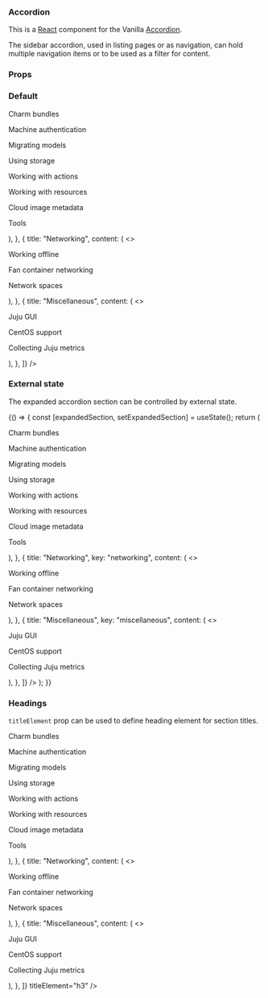 
<Meta title="Accordion" component={Accordion} />

### Accordion

This is a [React](https://reactjs.org/) component for the Vanilla [Accordion](https://docs.vanillaframework.io/patterns/accordion/).

The sidebar accordion, used in listing pages or as navigation, can hold multiple navigation items or to be used as a filter for content.

### Props

<ArgsTable of={Accordion} />

### Default

<Canvas>
  <Story name="Default">
    <Accordion
      sections={[
        {
          title: "Advanced topics",
          content: (
            <>
              <p>Charm bundles</p>
              <p>Machine authentication</p>
              <p>Migrating models</p>
              <p>Using storage</p>
              <p>Working with actions</p>
              <p>Working with resources</p>
              <p>Cloud image metadata</p>
              <p>Tools</p>
            </>
          ),
        },
        {
          title: "Networking",
          content: (
            <>
              <p>Working offline</p>
              <p>Fan container networking</p>
              <p>Network spaces</p>
            </>
          ),
        },
        {
          title: "Miscellaneous",
          content: (
            <>
              <p>Juju GUI</p>
              <p>CentOS support</p>
              <p>Collecting Juju metrics</p>
            </>
          ),
        },
      ]}
    />
  </Story>
</Canvas>

### External state

The expanded accordion section can be controlled by external state.

<Canvas>
  <Story name="External state">
    {() => {
      const [expandedSection, setExpandedSection] = useState();
      return (
        <Accordion
          expanded={expandedSection}
          externallyControlled
          onExpandedChange={setExpandedSection}
          sections={[
            {
              title: "Advanced topics",
              key: "advanced-topics",
              content: (
                <>
                  <p>Charm bundles</p>
                  <p>Machine authentication</p>
                  <p>Migrating models</p>
                  <p>Using storage</p>
                  <p>Working with actions</p>
                  <p>Working with resources</p>
                  <p>Cloud image metadata</p>
                  <p>Tools</p>
                </>
              ),
            },
            {
              title: "Networking",
              key: "networking",
              content: (
                <>
                  <p>Working offline</p>
                  <p>Fan container networking</p>
                  <p>Network spaces</p>
                </>
              ),
            },
            {
              title: "Miscellaneous",
              key: "miscellaneous",
              content: (
                <>
                  <p>Juju GUI</p>
                  <p>CentOS support</p>
                  <p>Collecting Juju metrics</p>
                </>
              ),
            },
          ]}
        />
      );
    }}
  </Story>
</Canvas>

### Headings

`titleElement` prop can be used to define heading element for section titles.

<Canvas>
  <Story name="Headings">
    <Accordion
      sections={[
        {
          title: "Advanced topics",
          content: (
            <>
              <p>Charm bundles</p>
              <p>Machine authentication</p>
              <p>Migrating models</p>
              <p>Using storage</p>
              <p>Working with actions</p>
              <p>Working with resources</p>
              <p>Cloud image metadata</p>
              <p>Tools</p>
            </>
          ),
        },
        {
          title: "Networking",
          content: (
            <>
              <p>Working offline</p>
              <p>Fan container networking</p>
              <p>Network spaces</p>
            </>
          ),
        },
        {
          title: "Miscellaneous",
          content: (
            <>
              <p>Juju GUI</p>
              <p>CentOS support</p>
              <p>Collecting Juju metrics</p>
            </>
          ),
        },
      ]}
      titleElement="h3"
    />
  </Story>
</Canvas>
